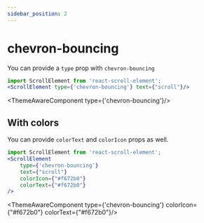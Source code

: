 ```yaml
---
sidebar_position: 2
---
```


# chevron-bouncing

You can provide a `type` prop with `chevron-bouncing`
```jsx
import ScrollElement from 'react-scroll-element';
<ScrollElement type={'chevron-bouncing'} text={"scroll"}/>
```


<ThemeAwareComponent type={'chevron-bouncing'}/>

## With colors

You can provide `colorText` and `colorIcon` props as well.
```jsx
import ScrollElement from 'react-scroll-element';
<ScrollElement
    type={'chevron-bouncing'}
    text={"scroll"}
    colorIcon={"#f672b0"}
    colorText={"#f672b0"}
/>
```

<ThemeAwareComponent type={'chevron-bouncing'} colorIcon={"#f672b0"} colorText={"#f672b0"}/>
